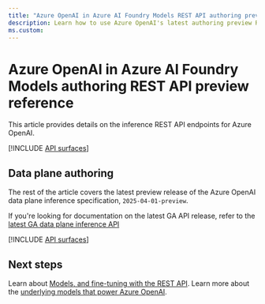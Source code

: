 ```yaml
---
title: "Azure OpenAI in Azure AI Foundry Models REST API authoring preview reference"
description: Learn how to use Azure OpenAI's latest authoring preview REST API. In this article, you learn about authorization options,  how to structure a request and receive a response.
ms.custom:
---
```


# Azure OpenAI in Azure AI Foundry Models authoring REST API preview reference

This article provides details on the inference REST API endpoints for Azure OpenAI.

[!INCLUDE [API surfaces](./includes/api-surface)]

## Data plane authoring

The rest of the article covers the latest preview release of the Azure OpenAI data plane inference specification, `2025-04-01-preview`.

If you're looking for documentation on the latest GA API release, refer to the [latest GA data plane inference API](./reference)

[!INCLUDE [API surfaces](./includes/api-versions/latest-authoring)]

## Next steps

Learn about [Models, and fine-tuning with the REST API](/rest/api/azureopenai/fine-tuning).
Learn more about the [underlying models that power Azure OpenAI](./concepts/models).